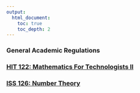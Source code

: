 ```yaml
---
output:
  html_document:
    toc: true
    toc_depth: 2
---
```


### General Academic Regulations

### [HIT 122: Mathematics For Technologists II](hit122.html)

### [ISS 126: Number Theory](iss126.html)